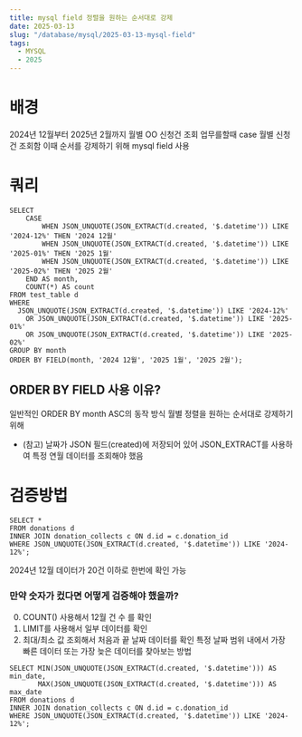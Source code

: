 ```yaml
---
title: mysql field 정렬을 원하는 순서대로 강제
date: 2025-03-13
slug: "/database/mysql/2025-03-13-mysql-field"
tags:
  - MYSQL
  - 2025
---
```


# 배경
2024년 12월부터 2025년 2월까지 월별 OO 신청건 조회 업무를할때
case 월별 신청건 조회함 이때 순서를 강제하기 위해 mysql field 사용

# 쿼리
```
SELECT
    CASE
        WHEN JSON_UNQUOTE(JSON_EXTRACT(d.created, '$.datetime')) LIKE '2024-12%' THEN '2024 12월'
        WHEN JSON_UNQUOTE(JSON_EXTRACT(d.created, '$.datetime')) LIKE '2025-01%' THEN '2025 1월'
        WHEN JSON_UNQUOTE(JSON_EXTRACT(d.created, '$.datetime')) LIKE '2025-02%' THEN '2025 2월'
    END AS month,
    COUNT(*) AS count
FROM test_table d
WHERE
  JSON_UNQUOTE(JSON_EXTRACT(d.created, '$.datetime')) LIKE '2024-12%'
    OR JSON_UNQUOTE(JSON_EXTRACT(d.created, '$.datetime')) LIKE '2025-01%'
    OR JSON_UNQUOTE(JSON_EXTRACT(d.created, '$.datetime')) LIKE '2025-02%'
GROUP BY month
ORDER BY FIELD(month, '2024 12월', '2025 1월', '2025 2월');

```

## ORDER BY FIELD 사용 이유?
일반적인 ORDER BY month ASC의 동작 방식
월별 정렬을 원하는 순서대로 강제하기 위해

* (참고) 날짜가 JSON 필드(created)에 저장되어 있어 JSON_EXTRACT를 사용하여 특정 연월 데이터를 조회해야 했음

# 검증방법

```
SELECT *
FROM donations d
INNER JOIN donation_collects c ON d.id = c.donation_id
WHERE JSON_UNQUOTE(JSON_EXTRACT(d.created, '$.datetime')) LIKE '2024-12%';
```
2024년 12월 데이터가 20건 이하로 한번에 확인 가능

### 만약 숫자가 컸다면 어떻게 검증해야 했을까?

0. COUNT() 사용해서 12월 건 수 를 확인
1. LIMIT를 사용해서 일부 데이터를 확인
2. 최대/최소 값 조회해서 처음과 끝 날짜 데이터를 확인
특정 날짜 범위 내에서 가장 빠른 데이터 또는 가장 늦은 데이터를 찾아보는 방법
```
SELECT MIN(JSON_UNQUOTE(JSON_EXTRACT(d.created, '$.datetime'))) AS min_date,
       MAX(JSON_UNQUOTE(JSON_EXTRACT(d.created, '$.datetime'))) AS max_date
FROM donations d
INNER JOIN donation_collects c ON d.id = c.donation_id
WHERE JSON_UNQUOTE(JSON_EXTRACT(d.created, '$.datetime')) LIKE '2024-12%';
```
